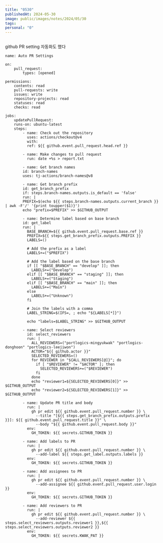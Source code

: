 ```yaml
---
title: "0530"
publishedAt: 2024-05-30
image: public/images/notes/2024/05/30
tags: 
personal: "0"
---
```

<Image src="/images/notes/2024/05/30/1.png" alt="" width={1000} height={1000} />

github PR setting 자동화도 했다
```
name: Auto PR Settings

on:
	pull_request:
		types: [opened]

permissions:
	contents: read
	pull-requests: write
	issues: write
	repository-projects: read
	statuses: read
	checks: read

jobs:
	updatePullRequest:
	runs-on: ubuntu-latest
	steps:
		- name: Check out the repository
		  uses: actions/checkout@v4
		  with:
		  ref: ${{ github.event.pull_request.head.ref }}
		
		- name: Make changes to pull request
		  run: date +%s > report.txt
		  
		- name: Get branch names
		id: branch-names
		uses: tj-actions/branch-names@v8
		
		- name: Get branch prefix
		id: get_branch_prefix
		if: steps.branch-names.outputs.is_default == 'false'
		run: |
		PREFIX=$(echo ${{ steps.branch-names.outputs.current_branch }} | awk -F'/' '{print toupper($1)}')
		echo "prefix=$PREFIX" >> $GITHUB_OUTPUT
		
		- name: Determine label based on base branch
		id: get_label
		run: |
		  BASE_BRANCH=${{ github.event.pull_request.base.ref }}
		  PREFIX=${{ steps.get_branch_prefix.outputs.PREFIX }}
		  LABELS=()
		  
		  # Add the prefix as a label
		  LABELS+=("$PREFIX")
		  
		  # Add the label based on the base branch
		  if [[ "$BASE_BRANCH" == "develop" ]]; then
		    LABELS+=("Develop")
		  elif [[ "$BASE_BRANCH" == "staging" ]]; then
		    LABELS+=("Staging")
		  elif [[ "$BASE_BRANCH" == "main" ]]; then
		    LABELS+=("Main")
		  else
		    LABELS+=("Unknown")
		  fi
		  
		  # Join the labels with a comma
		  LABEL_STRING=$(IFS=, ; echo "${LABELS[*]}")
		  
		  echo "labels=$LABEL_STRING" >> $GITHUB_OUTPUT
		
		- name: Select reviewers
		  id: select_reviewers
		  run: |
			ALL_REVIEWERS=("portlogics-mingyukwak" "portlogics-donghoon" "portlogics-leejiwon")
			ACTOR="${{ github.actor }}"
			SELECTED_REVIEWERS=()
			for REVIEWER in "${ALL_REVIEWERS[@]}"; do
			  if [ "$REVIEWER" != "$ACTOR" ]; then
				SELECTED_REVIEWERS+=("$REVIEWER")
			  fi
			done
			echo "reviewer1=${SELECTED_REVIEWERS[0]}" >> $GITHUB_OUTPUT
			echo "reviewer2=${SELECTED_REVIEWERS[1]}" >> $GITHUB_OUTPUT
		
		- name: Update PR title and body
		  run: |
			gh pr edit ${{ github.event.pull_request.number }} \
			  --title "[${{ steps.get_branch_prefix.outputs.prefix }}]: ${{ github.event.pull_request.title }}" \
			  --body "${{ github.event.pull_request.body }}"
		  env:
			GH_TOKEN: ${{ secrets.GITHUB_TOKEN }}
		
		- name: Add labels to PR
		  run: |
			gh pr edit ${{ github.event.pull_request.number }} \
			  --add-label ${{ steps.get_label.outputs.labels }}
		  env:
			GH_TOKEN: ${{ secrets.GITHUB_TOKEN }}
		
		- name: Add assignees to PR
		  run: |
			gh pr edit ${{ github.event.pull_request.number }} \
			  --add-assignee ${{ github.event.pull_request.user.login }}
		  env:
			GH_TOKEN: ${{ secrets.GITHUB_TOKEN }}
		
		- name: Add reviewers to PR
		  run: |
			gh pr edit ${{ github.event.pull_request.number }} \
			  --add-reviewer ${{ steps.select_reviewers.outputs.reviewer1 }},${{ steps.select_reviewers.outputs.reviewer2 }}
		  env:
			GH_TOKEN: ${{ secrets.KWAK_PAT }}
```
